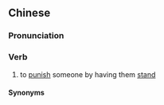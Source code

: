 {{also|罚企}}
==Chinese==
{{zh-forms|s=罚企}}

===Pronunciation===
{{zh-pron
|c=fat6 kei5
|cat=v
}}

===Verb===
{{zh-verb}}

# {{lb|zh|Cantonese}} to [[punish]] someone by having them [[stand]]

====Synonyms====
{{zh-dial|罰站}}
